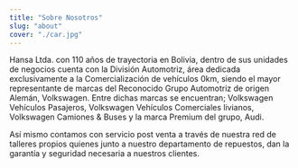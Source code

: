 ```yaml
---
title: "Sobre Nosotros"
slug: "about"
cover: "./car.jpg"
---
```

Hansa Ltda. con 110 años de trayectoria en Bolivia, dentro de sus unidades de negocios cuenta con la División Automotriz, área dedicada exclusivamente a la Comercialización de vehículos 0km, siendo el mayor representante de marcas del Reconocido Grupo Automotriz de origen Alemán, Volkswagen. Entre dichas marcas se encuentran; Volkswagen Vehículos Pasajeros, Volkswagen Vehículos Comerciales livianos, Volkswagen Camiones & Buses y la marca Premium del grupo, Audi.

Así mismo contamos con servicio post venta a través de nuestra red de talleres propios quienes junto a nuestro departamento de repuestos, dan la garantía y seguridad necesaria a nuestros clientes.